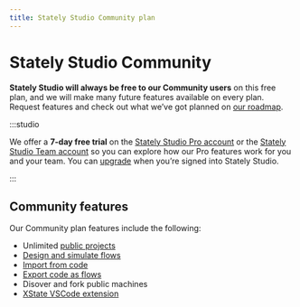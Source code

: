 ```yaml
---
title: Stately Studio Community plan
---
```


# Stately Studio Community

**Stately Studio will always be free to our Community users** on this free plan, and we will make many future features available on every plan. Request features and check out what we’ve got planned on [our roadmap](https://statelyai.canny.ai).

:::studio

We offer a **7-day free trial** on the [Stately Studio Pro account](/studio-pro-plan.mdx) or the [Stately Studio Team account](/studio-team-plan.mdx) so you can explore how our Pro features work for you and your team. You can [upgrade](/upgrade.mdx) when you’re signed into Stately Studio.

:::

## Community features

Our Community plan features include the following:

- Unlimited [public projects](projects.mdx#change-a-projects-visibility)
- [Design and simulate flows](studio.mdx#stately-studios-editor)
- [Import from code](import-from-code.mdx)
- [Export code as flows](export-as-code.mdx)
- Disover and fork public machines
- [XState VSCode extension](/tools/xstate-vscode-extension.mdx)
